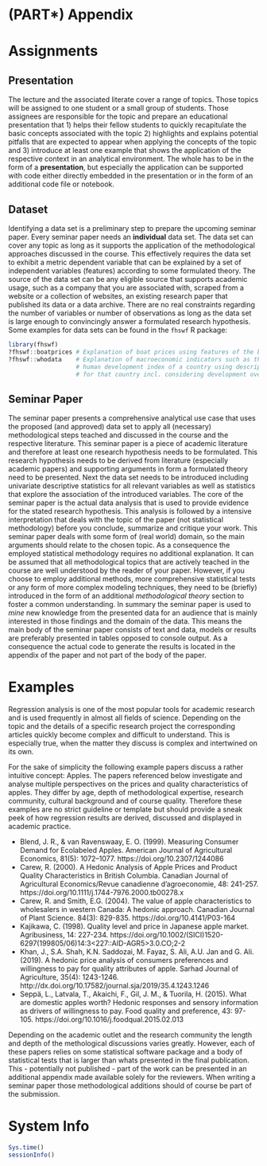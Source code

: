 # (PART\*) Appendix {-} 

# Assignments {-} 

## Presentation {-} 

The lecture and the associated literate cover a range of topics. Those topics will be assigned to one student or a small group of students. Those assignees are responsible for the topic and prepare an educational presentation that 1) helps their fellow students to quickly recapitulate the basic concepts associated with the topic 2) highlights and explains potential pitfalls that are expected to appear when applying the concepts of the topic and 3) introduce at least one example that shows the application of the respective context in an analytical environment. The whole has to be in the form of a **presentation**, but especially the application can be supported with code either directly embedded in the presentation or in the form of an additional code file or notebook.

## Dataset {-} 

Identifying a data set is a preliminary step to prepare the upcoming seminar paper. Every seminar paper needs an **individual** data set. The data set can cover any topic as long as it supports the application of the methodological approaches discussed in the course. This effectively requires the data set to exhibit a metric dependent variable that can be explained by a set of independent variables (features) according to some formulated theory. The source of the data set can be any eligible source that supports academic usage, such as a company that you are associated with, scraped from a website or a collection of websites, an existing research paper that published its data or a data archive. There are no real constraints regarding the number of variables or number of observations as long as the data set is large enough to convincingly answer a formulated research hypothesis. Some examples for data sets can be found in the `fhswf` R package:

```r
library(fhswf)
?fhswf::boatprices # Explanation of boat prices using features of the boat.
?fhswf::whodata    # Explanation of macroeconomic indicators such as the 
                   # human development index of a country using descriptives
                   # for that country incl. considering development over time.
```

## Seminar Paper {-} 

The seminar paper presents a comprehensive analytical use case that uses the proposed (and approved) data set to apply all (necessary) methodological steps teached and discussed in the course and the respective literature. This seminar paper is a piece of academic literature and therefore at least one research hypothesis needs to be formulated. This research hypothesis needs to be derived from literature (especially academic papers) and supporting arguments in form a formulated theory need to be presented. Next the data set needs to be introduced including univariate descriptive statistics for all relevant variables as well as statistics that explore the association of the introduced variables. The core of the seminar paper is the actual data analysis that is used to provide evidence for the stated research hypothesis. This analysis is followed by a intensive interpretation that deals with the topic of the paper (not statistical methodology) before you conclude, summarize and critique your work. This seminar paper deals with some form of (real world) domain, so the main arguments should relate to the chosen topic. As a consequence the employed statistical methodology requires no additional explanation. It can be assumed that all methodological topics that are actively teached in the course are well understood by the reader of your paper. However, if you choose to employ additional methods, more comprehensive statistical tests or any form of more complex modeling techniques, they need to be (briefly) introduced in the form of an additional *methodological theory* section to foster a common understanding. In summary the seminar paper is used to *mine* new knowledge from the presented data for an audience that is mainly interested in those findings and the domain of the data. This means the main body of the seminar paper consists of text and data, models or results are preferably presented in tables opposed to console output. As a consequence the actual code to generate the results is located in the appendix of the paper and not part of the body of the paper.

# Examples {-} 

Regression analysis is one of the most popular tools for academic research and is used frequently in almost all fields of science. Depending on the topic and the details of a specific research project the corresponding articles quickly become complex and difficult to understand. This is especially true, when the matter they discuss is complex and intertwined on its own. 

For the sake of simplicity the following example papers discuss a rather intuitive concept: Apples. The papers referenced below investigate and analyse multiple perspectives on the prices and quality characteristics of apples. They differ by age, depth of methodological expertise, research community, cultural background and of course quality. Therefore these examples are no strict guideline or template but should provide a sneak peek of how regression results are derived, discussed and displayed in academic practice. 

- Blend, J. R., & van Ravenswaay, E. O. (1999). Measuring Consumer Demand for Ecolabeled Apples. American Journal of Agricultural Economics, 81(5): 1072–1077. https://doi.org/10.2307/1244086
- Carew, R. (2000). A Hedonic Analysis of Apple Prices and Product Quality Characteristics in British Columbia. Canadian Journal of Agricultural Economics/Revue canadienne d'agroeconomie, 48: 241-257. https://doi.org/10.1111/j.1744-7976.2000.tb00278.x
- Carew, R. and Smith, E.G. (2004). The value of apple characteristics to wholesalers in western Canada: A hedonic approach. Canadian Journal of Plant Science. 84(3): 829-835. https://doi.org/10.4141/P03-164
- Kajikawa, C. (1998). Quality level and price in Japanese apple market. Agribusiness, 14: 227-234. https://doi.org/10.1002/(SICI)1520-6297(199805/06)14:3<227::AID-AGR5>3.0.CO;2-2
- Khan, J., S.A. Shah, K.N. Saddozai, M. Fayaz, S. Ali, A.U. Jan and G. Ali. (2019). A hedonic price analysis of consumers preferences and willingness to pay for quality attributes of apple. Sarhad Journal of Agriculture, 35(4): 1243-1246. http://dx.doi.org/10.17582/journal.sja/2019/35.4.1243.1246
- Seppä, L., Latvala, T., Akaichi, F., Gil, J. M., & Tuorila, H. (2015). What are domestic apples worth? Hedonic responses and sensory information as drivers of willingness to pay. Food quality and preference, 43: 97-105. https://doi.org/10.1016/j.foodqual.2015.02.013

Depending on the academic outlet and the research community the length and depth of the methological discussions varies greatly. However, each of these papers relies on some statistical software package and a body of statistical tests that is larger than whats presented in the final publication. This - potentially not published - part of the work can be presented in an additional appendix made available solely for the reviewers. When writing a seminar paper those methodological additions should of course be part of the submission. 

# System Info {-}

```r
Sys.time()
sessionInfo()
```

